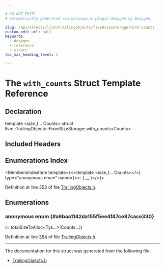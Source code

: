 ```yaml
---

# DO NOT EDIT!
# Automatically generated via docusaurus-plugin-doxygen by Doxygen.

slug: /api/structs/llvm/trailingobjects/fixedsizestorage/with-counts
custom_edit_url: null
keywords:
  - doxygen
  - reference
  - struct
toc_max_heading_level: 3

---
```





# The `with_counts` Struct Template Reference

<DoxygenPage pluginConfig={pluginConfig}>



## Declaration

<CodeBlock>template &lt;size&#95;t... Counts&gt;
struct llvm::TrailingObjects::FixedSizeStorage::with_counts&lt;Counts&gt;</CodeBlock>

## Included Headers

<IncludesList>
<IncludesListItem
  filePath="llvm/Support/TrailingObjects.h"
  permalink="/docs/api/files/include/include/llvm/include/llvm/support/trailingobjects-h"
  isLocal="true" />
</IncludesList>

## Enumerations Index

<MembersIndex>

<MembersIndexItem
  template={<>template &lt;size&#95;t... Counts&gt;</>}
  type="anonymous enum"
  name={<>:  &#123; <a href="#a6baa1142da155f5ee4f47ce87cace330">...</a> &#125;</>}>
</MembersIndexItem>

</MembersIndex>


Definition at line 353 of file <a href="/docs/api/files/include/include/llvm/include/llvm/support/trailingobjects-h">TrailingObjects.h</a>.

<SectionDefinition>

## Enumerations

### anonymous enum  {#a6baa1142da155f5ee4f47ce87cace330}

<MemberDefinition
  prototype="anonymous enum ">

<EnumerationList title="Enumeration values">

<Link id="a6baa1142da155f5ee4f47ce87cace330aacda732b08b8bb537bab6994dc3bdee4" />
<EnumerationListItem name="Size">
 (= totalSizeToAlloc&lt;Tys...&gt;(Counts...))
</EnumerationListItem>

</EnumerationList>

Definition at line <a href="/docs/api/files/include/include/llvm/include/llvm/support/trailingobjects-h/#l00354">354</a> of file <a href="/docs/api/files/include/include/llvm/include/llvm/support/trailingobjects-h">TrailingObjects.h</a>.
</MemberDefinition>

</SectionDefinition>

<hr/>

The documentation for this struct was generated from the following file:

<ul>
<li><a href="/docs/api/files/include/include/llvm/include/llvm/support/trailingobjects-h">TrailingObjects.h</a></li>
</ul>

</DoxygenPage>
